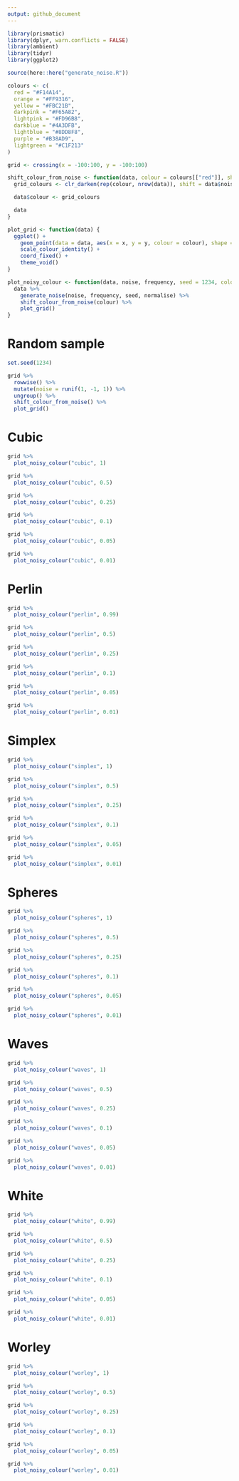 ```yaml
---
output: github_document
---
```


```r
library(prismatic)
library(dplyr, warn.conflicts = FALSE)
library(ambient)
library(tidyr)
library(ggplot2)

source(here::here("generate_noise.R"))

colours <- c(
  red = "#F14A14",
  orange = "#FF9316",
  yellow = "#FBC21B",
  darkpink = "#F65A82",
  lightpink = "#FD96B8",
  darkblue = "#4A3DFB",
  lightblue = "#8DD8F8",
  purple = "#B38AD9",
  lightgreen = "#C1F213"
)

grid <- crossing(x = -100:100, y = -100:100)

shift_colour_from_noise <- function(data, colour = colours[["red"]], shift = 0.25) {
  grid_colours <- clr_darken(rep(colour, nrow(data)), shift = data$noise * shift, "HSL")

  data$colour <- grid_colours

  data
}

plot_grid <- function(data) {
  ggplot() +
    geom_point(data = data, aes(x = x, y = y, colour = colour), shape = 15, size = 0.75) +
    scale_colour_identity() +
    coord_fixed() +
    theme_void()
}

plot_noisy_colour <- function(data, noise, frequency, seed = 1234, colour = colours[["red"]], normalise = FALSE) {
  data %>%
    generate_noise(noise, frequency, seed, normalise) %>%
    shift_colour_from_noise(colour) %>%
    plot_grid()
}
```

# Random sample

```r
set.seed(1234)

grid %>%
  rowwise() %>%
  mutate(noise = runif(1, -1, 1)) %>%
  ungroup() %>%
  shift_colour_from_noise() %>%
  plot_grid()
```

# Cubic

```r
grid %>%
  plot_noisy_colour("cubic", 1)

grid %>%
  plot_noisy_colour("cubic", 0.5)

grid %>%
  plot_noisy_colour("cubic", 0.25)

grid %>%
  plot_noisy_colour("cubic", 0.1)

grid %>%
  plot_noisy_colour("cubic", 0.05)

grid %>%
  plot_noisy_colour("cubic", 0.01)
```

# Perlin

```r
grid %>%
  plot_noisy_colour("perlin", 0.99)

grid %>%
  plot_noisy_colour("perlin", 0.5)

grid %>%
  plot_noisy_colour("perlin", 0.25)

grid %>%
  plot_noisy_colour("perlin", 0.1)

grid %>%
  plot_noisy_colour("perlin", 0.05)

grid %>%
  plot_noisy_colour("perlin", 0.01)
```

# Simplex

```r
grid %>%
  plot_noisy_colour("simplex", 1)

grid %>%
  plot_noisy_colour("simplex", 0.5)

grid %>%
  plot_noisy_colour("simplex", 0.25)

grid %>%
  plot_noisy_colour("simplex", 0.1)

grid %>%
  plot_noisy_colour("simplex", 0.05)

grid %>%
  plot_noisy_colour("simplex", 0.01)
```

# Spheres

```r
grid %>%
  plot_noisy_colour("spheres", 1)

grid %>%
  plot_noisy_colour("spheres", 0.5)

grid %>%
  plot_noisy_colour("spheres", 0.25)

grid %>%
  plot_noisy_colour("spheres", 0.1)

grid %>%
  plot_noisy_colour("spheres", 0.05)

grid %>%
  plot_noisy_colour("spheres", 0.01)
```

# Waves

```r
grid %>%
  plot_noisy_colour("waves", 1)

grid %>%
  plot_noisy_colour("waves", 0.5)

grid %>%
  plot_noisy_colour("waves", 0.25)

grid %>%
  plot_noisy_colour("waves", 0.1)

grid %>%
  plot_noisy_colour("waves", 0.05)

grid %>%
  plot_noisy_colour("waves", 0.01)
```

# White

```r
grid %>%
  plot_noisy_colour("white", 0.99)

grid %>%
  plot_noisy_colour("white", 0.5)

grid %>%
  plot_noisy_colour("white", 0.25)

grid %>%
  plot_noisy_colour("white", 0.1)

grid %>%
  plot_noisy_colour("white", 0.05)

grid %>%
  plot_noisy_colour("white", 0.01)
```

# Worley

```r
grid %>%
  plot_noisy_colour("worley", 1)

grid %>%
  plot_noisy_colour("worley", 0.5)

grid %>%
  plot_noisy_colour("worley", 0.25)

grid %>%
  plot_noisy_colour("worley", 0.1)

grid %>%
  plot_noisy_colour("worley", 0.05)

grid %>%
  plot_noisy_colour("worley", 0.01)
```
